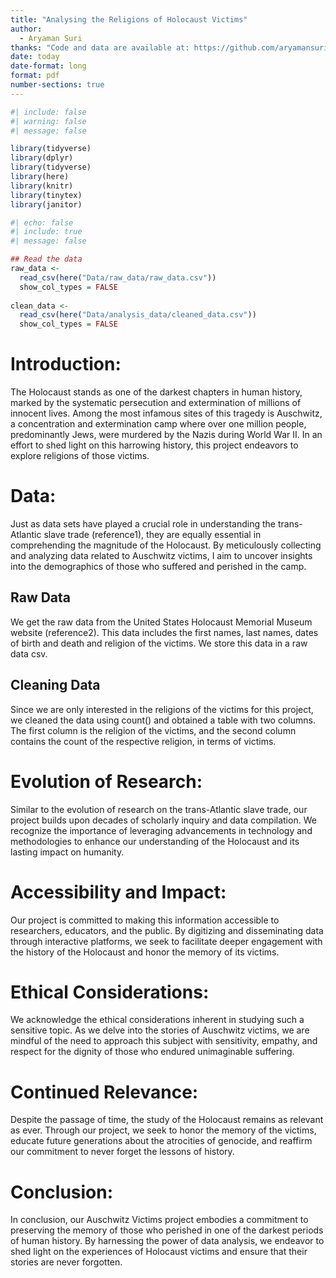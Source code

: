```yaml
---
title: "Analysing the Religions of Holocaust Victims"
author: 
  - Aryaman Suri
thanks: "Code and data are available at: https://github.com/aryamansuri/Holocaust-Victims"
date: today
date-format: long
format: pdf
number-sections: true
---
```


```r
#| include: false
#| warning: false
#| message: false

library(tidyverse)
library(dplyr)
library(tidyverse)
library(here)
library(knitr)
library(tinytex)
library(janitor)
```

```r
#| echo: false
#| include: true
#| message: false

## Read the data
raw_data <-
  read_csv(here("Data/raw_data/raw_data.csv"))
  show_col_types = FALSE
  
clean_data <-
  read_csv(here("Data/analysis_data/cleaned_data.csv"))
  show_col_types = FALSE
```

# **Introduction:**

The Holocaust stands as one of the darkest chapters in human history, marked by the systematic persecution and extermination of millions of innocent lives. Among the most infamous sites of this tragedy is Auschwitz, a concentration and extermination camp where over one million people, predominantly Jews, were murdered by the Nazis during World War II. In an effort to shed light on this harrowing history, this project endeavors to explore religions of those victims.

# **Data:**

Just as data sets have played a crucial role in understanding the trans-Atlantic slave trade (reference1), they are equally essential in comprehending the magnitude of the Holocaust. By meticulously collecting and analyzing data related to Auschwitz victims, I aim to uncover insights into the demographics of those who suffered and perished in the camp.

## Raw Data

We get the raw data from the United States Holocaust Memorial Museum website (reference2). This data includes the first names, last names, dates of birth and death and religion of the victims. We store this data in a raw data csv.



## Cleaning Data

Since we are only interested in the religions of the victims for this project, we cleaned the data using count() and obtained a table with two columns. The first column is the religion of the victims, and the second column contains the count of the respective religion, in terms of victims.

# **Evolution of Research:**

Similar to the evolution of research on the trans-Atlantic slave trade, our project builds upon decades of scholarly inquiry and data compilation. We recognize the importance of leveraging advancements in technology and methodologies to enhance our understanding of the Holocaust and its lasting impact on humanity.

# **Accessibility and Impact:**

Our project is committed to making this information accessible to researchers, educators, and the public. By digitizing and disseminating data through interactive platforms, we seek to facilitate deeper engagement with the history of the Holocaust and honor the memory of its victims.

# **Ethical Considerations:**

We acknowledge the ethical considerations inherent in studying such a sensitive topic. As we delve into the stories of Auschwitz victims, we are mindful of the need to approach this subject with sensitivity, empathy, and respect for the dignity of those who endured unimaginable suffering.

# **Continued Relevance:**

Despite the passage of time, the study of the Holocaust remains as relevant as ever. Through our project, we seek to honor the memory of the victims, educate future generations about the atrocities of genocide, and reaffirm our commitment to never forget the lessons of history.

# **Conclusion:**

In conclusion, our Auschwitz Victims project embodies a commitment to preserving the memory of those who perished in one of the darkest periods of human history. By harnessing the power of data analysis, we endeavor to shed light on the experiences of Holocaust victims and ensure that their stories are never forgotten.
